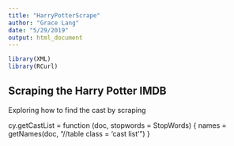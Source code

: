 ```yaml
---
title: "HarryPotterScrape"
author: "Grace Lang"
date: "5/29/2019"
output: html_document
---
```


```r
library(XML)
library(RCurl)

```

## Scraping the Harry Potter IMDB
Exploring how to find the cast by scraping    

cy.getCastList = function (doc, stopwords = StopWords)
  {
    names = getNames(doc, "//table class = 'cast list'")
  }
